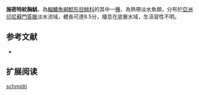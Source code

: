 {{Speciesbox
| name = 施密特紋胸鮡
| status = NE
| status_system = IUCN3.1
| image = 
| image_width = 250px
| genus = Glyptothorax
| species = schmidti
| authority = [[Volz|Volz]], 1904
| synonyms = *''Callomystax schmidti'',Volz, 1904
}}
'''施密特紋胸鮡'''，為[[輻鰭魚綱|輻鰭魚綱]][[鯰形目|鯰形目]][[鮡科|鮡科]]的其中一[[種|種]]，為熱帶淡水魚類，分布於[[亞洲|亞洲]][[印尼|印尼]][[蘇門答臘|蘇門答臘]]淡水流域，體長可達8.5分，棲息在底層水域，生活習性不明。

==参考文献==
*{{FishBase_species|genus=Glyptothorax|species=schmidti |year=2015|month=3}}

== 扩展阅读 ==
{{refbegin}}
{{wikispecies-inline|Glyptothorax schmidti |施密特紋胸鮡}}
{{refend}}
{{Taxonbar|from=Q5879494}}

[[Category:纹胸鮡属|schmidti]]